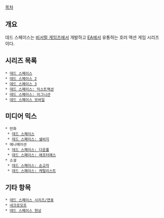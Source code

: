 [[목차]]

== 개요 ==
데드 스페이스는 [[비서럴 게임즈]]에서 개발하고 [[EA]]에서 유통하는 호러 액션 게임 시리즈이다.

== 시리즈 목록 ==
 * [[데드 스페이스(게임)|데드 스페이스]]
 * [[데드 스페이스 2]]
 * [[데드 스페이스 3]]
 * [[데드 스페이스: 익스트랙션]]
 * [[데드 스페이스: 이그니션]]
 * [[데드 스페이스 모바일]]

== 미디어 믹스 ==
 * 만화
  * [[데드 스페이스(코믹스)|데드 스페이스]]
  * [[데드 스페이스: 샐비지]]
 * 애니메이션
  * [[데드 스페이스: 다운폴]]
  * [[데드 스페이스: 애프터매스]]
 * 소설
  * [[데드 스페이스: 순교자]]
  * [[데드 스페이스: 캐털리스트]]

== 기타 항목 ==
 * [[데드 스페이스 시리즈/연표]]
 * [[네크로모프]]
 * [[데드 스페이스 현상]]
